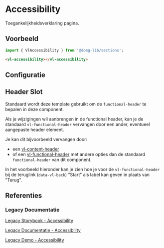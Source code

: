 
# Accessibility

Toegankelijkheidsverklaring pagina.


## Voorbeeld

```js
import { VlAccessibility } from '@domg-lib/sections';
```

```html
<vl-accessibility></vl-accessibility>
```

<Canvas of={VlAccessibilityStories.AccessibilityDefault} />


## Configuratie

<ArgTypes of={VlAccessibilityStories.AccessibilityDefault} />


## Header Slot

Standaard wordt deze template gebruikt om de `functional-header` te bepalen in deze component.

<Source code={header} language="ts" dark={true} />

Als je wijzigingen wil aanbrengen in de functional header, kan je de standaard `vl-functional-header` vervangen door een
ander, eventueel aangepaste header element.

Je kan dit bijvoorbeeld vervangen door:
- een [vl-content-header](/docs/components-content-header--content-header-default)
- of een [vl-functional-header](/docs/components-functional-header--functional-header-default) met andere opties dan de
  standaard `functional-header` van dit component.

In het voorbeeld hieronder kan je zien hoe je voor de `vl-functional-header` bij de teruglink (`data-vl-back`) "Start"
als label kan geven in plaats van "Terug".

<Canvas of={VlAccessibilityStories.AccessibilityHeaderSlot} />


## Referenties

### Legacy Documentatie

[Legacy Storybook - Accessibility](https://webcomponenten.omgeving.vlaanderen.be/storybook/?path=/docs/custom-elements-vl-accessibility--default)

[Legacy Documentatie - Accessibility](https://webcomponenten.omgeving.vlaanderen.be/doc/VlAccessibility.html)

[Legacy Demo - Accessibility](https://webcomponenten.omgeving.vlaanderen.be/demo/vl-accessibility.html)
